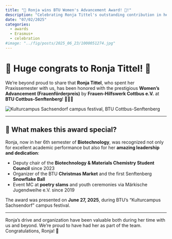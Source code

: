 ```yaml
---
title: "🏅 Ronja wins BTU Women's Advancement Award! 🌟!"
description: "Celebrating Ronja Tittel's outstanding contribution in her praxissemester with us and her award at BTU Cottbus-Senftenberg!"
date: "07/02/2025"
categories:
  - awards
  - Erasmus+
  - celebration
#image: "../fig/posts/2025_06_23/1000051274.jpg"
---
```


# 🎉 Huge congrats to Ronja Tittel! 🎉

We’re beyond proud to share that **Ronja Tittel**, who spent her Praxissemester with us, has been honored with the prestigious **Women's Advancement (Frauenförderpreis)** by **Frauen‑Hilfswerk Cottbus e.V.** at **BTU Cottbus‑Senftenberg**! 🏅🇩🇪

![](../fig/posts/2025_07_02/1000054998.jpg "Kulturcampus Sachsendorf campus festival, BTU Cottbus-Senftenberg")

---

## 👏 What makes this award special?

Ronja, now in her 6th semester of **Biotechnology**, was recognized not only for excellent academic performance but also for her **amazing leadership and dedication**:

- Deputy chair of the **Biotechnology & Materials Chemistry Student Council** since 2023  
- Organizer of the BTU **Christmas Market** and the first Senftenberg **Snowflake Ball**  
- Event MC at **poetry slams** and youth ceremonies via Märkische Jugendweihe e.V. since 2019  

The award was presented on **June 27, 2025**, during BTU’s “Kulturcampus Sachsendorf” campus festival.

---

Ronja’s drive and organization have been valuable both during her time with us and beyond. We’re proud to have had her as part of the team. Congratulations, Ronja! 🎉

